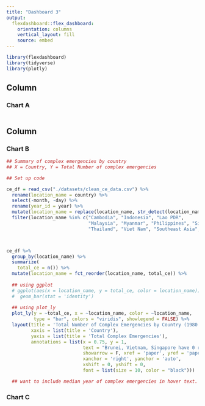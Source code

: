 ```yaml
---
title: "Dashboard 3"
output: 
  flexdashboard::flex_dashboard:
    orientation: columns
    vertical_layout: fill
    source: embed
---
```


```r
library(flexdashboard)
library(tidyverse)
library(plotly)
```

Column {data-width=550}
-----------------------------------------------------------------------

### Chart A

```r

```

Column {data-width=450}
-----------------------------------------------------------------------

### Chart B

```r
## Summary of complex emergencies by country 
## X = Country, Y = Total Number of complex emergencies

## Set up code

ce_df = read_csv("./datasets/clean_ce_data.csv") %>% 
  rename(location_name = country) %>% 
  select(-month, -day) %>% 
  rename(year_id = year) %>%
  mutate(location_name = replace(location_name, str_detect(location_name, "Lao"), "Lao PDR")) %>% 
  filter(location_name %in% c("Cambodia", "Indonesia", "Lao PDR", 
                              "Malaysia", "Myanmar", "Philippines", "Singapore", 
                              "Thailand", "Viet Nam", "Southeast Asia", "South Asia"))



ce_df %>% 
  group_by(location_name) %>% 
  summarize(
    total_ce = n()) %>% 
  mutate(location_name = fct_reorder(location_name, total_ce)) %>% 
  
  ## using ggplot
  # ggplot(aes(x = location_name, y = total_ce, color = location_name)) +
  #  geom_bar(stat = 'identity')
  
  ## using plot_ly
  plot_ly(y = ~total_ce, x = ~location_name, color = ~location_name,
          type = "bar", colors = "viridis", showlegend = FALSE) %>% 
  layout(title = 'Total Number of Complex Emergencies by Country (1980 - 2010)',
         xaxis = list(title = 'Country'),
         yaxis = list(title = 'Total Complex Emergencies'), 
         annotations = list(x = 0.75, y = 1, 
                            text = "Brunei, Vietnam, Singapore have 0 recorded CEs", 
                            showarrow = F, xref = 'paper', yref = 'paper', 
                            xanchor = 'right', yanchor = 'auto', 
                            xshift = 0, yshift = 0,
                            font = list(size = 10, color = "black")))

  ## want to include median year of complex emergencies in hover text. will work on that. maybe also most often type of CE
```

### Chart C

```r

```

